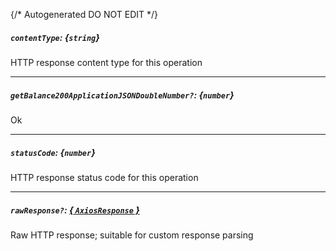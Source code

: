 {/* Autogenerated DO NOT EDIT  */}
##### `contentType`: *{`string`}*
HTTP response content type for this operation

---
##### `getBalance200ApplicationJSONDoubleNumber?`: *{`number`}*
Ok

---
##### `statusCode`: *{`number`}*
HTTP response status code for this operation

---
##### `rawResponse?`: [*{ `AxiosResponse` }*](https://axios-http.com/docs/res_schema)
Raw HTTP response; suitable for custom response parsing

